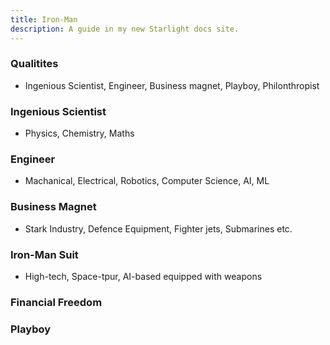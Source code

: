 ```yaml
---
title: Iron-Man
description: A guide in my new Starlight docs site.
---
```


### Qualitites  
- Ingenious Scientist, Engineer, Business magnet, Playboy, Philonthropist

### Ingenious Scientist
- Physics, Chemistry, Maths  

### Engineer  
- Machanical, Electrical, Robotics, Computer Science, AI, ML  

### Business Magnet  
- Stark Industry, Defence Equipment, Fighter jets, Submarines etc.  

### Iron-Man Suit  
- High-tech, Space-tpur, AI-based equipped with weapons  

### Financial Freedom 
### Playboy  
